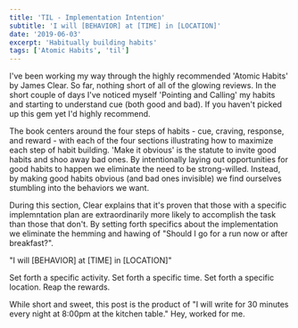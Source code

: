 ```yaml
---
title: 'TIL - Implementation Intention'
subtitle: 'I will [BEHAVIOR] at [TIME] in [LOCATION]'
date: '2019-06-03'
excerpt: 'Habitually building habits'
tags: ['Atomic Habits', 'til']
---
```


I've been working my way through the highly recommended 'Atomic Habits' by James Clear. So far, nothing short of all of the glowing reviews. In the short couple of days I've noticed myself 'Pointing and Calling' my habits and starting to understand cue (both good and bad). If you haven't picked up this gem yet I'd highly recommend.

The book centers around the four steps of habits - cue, craving, response, and reward - with each of the four sections illustrating how to maximize each step of habit building. 'Make it obvious' is the statute to invite good habits and shoo away bad ones. By intentionally laying out opportunities for good habits to happen we eliminate the need to be strong-willed. Instead, by making good habits obvious (and bad ones invisible) we find ourselves stumbling into the behaviors we want.

During this section, Clear explains that it's proven that those with a specific implemntation plan are extraordinarily more likely to accomplish the task than those that don't. By setting forth specifics about the implementation we eliminate the hemming and hawing of "Should I go for a run now or after breakfast?".

"I will [BEHAVIOR] at [TIME] in [LOCATION]"

Set forth a specific activity. Set forth a specific time. Set forth a specific location. Reap the rewards.

While short and sweet, this post is the product of "I will write for 30 minutes every night at 8:00pm at the kitchen table." Hey, worked for me.
